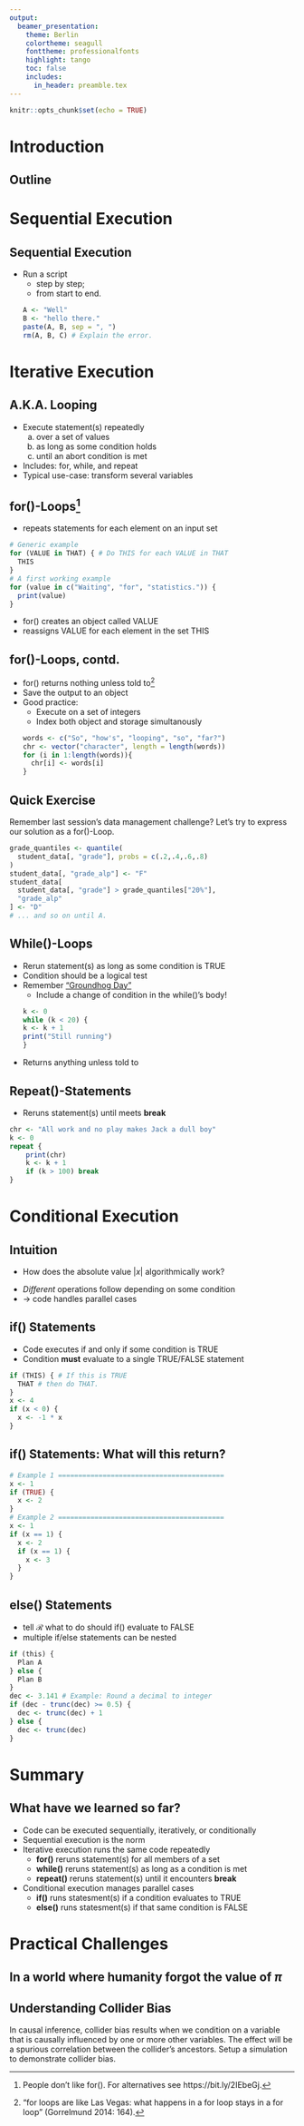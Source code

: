 ```yaml
---
output:
  beamer_presentation:
    theme: Berlin
    colortheme: seagull
    fonttheme: professionalfonts
    highlight: tango
    toc: false
    includes:
      in_header: preamble.tex
---
```

```r
knitr::opts_chunk$set(echo = TRUE)
```

\maketitle
# Introduction

## Outline
\tableofcontents

# Sequential Execution

## Sequential Execution

- Run a script
  - step by step;
  - from start to end.
```r
A <- "Well"
B <- "hello there."
paste(A, B, sep = ", ")
rm(A, B, C) # Explain the error.
```

# Iterative Execution

## A.K.A. Looping

- Execute statement(s) repeatedly
  a. over a set of values
  b. as long as some condition holds
  c. until an abort condition is met
- Includes: for, while, and repeat
- Typical use-case: transform several variables

## for()-Loops[^1]
- repeats statements for each element on an input set
```r
# Generic example
for (VALUE in THAT) { # Do THIS for each VALUE in THAT
  THIS
}
# A first working example
for (value in c("Waiting", "for", "statistics.")) {
  print(value)
}
```
- for() creates an object called VALUE
- reassigns VALUE for each element in the set THIS

[^1]: People don't like for(). For alternatives see https://bit.ly/2IEbeGj.

## for()-Loops, contd.
- for() returns nothing unless told to[^2]
- Save the output to an object
- Good practice:
  - Execute on a set of integers
  - Index both object and storage simultanously
```r
words <- c("So", "how's", "looping", "so", "far?")
chr <- vector("character", length = length(words))
for (i in 1:length(words)){
	chr[i] <- words[i]
}
```

[^2]: "for loops are like Las Vegas: what happens in a for loop stays in a for loop" (Gorrelmund 2014: 164).

## Quick Exercise

Remember last session's data management challenge? Let's
try to express our solution as a for()-Loop.
```r
grade_quantiles <- quantile(
  student_data[, "grade"], probs = c(.2,.4,.6,.8)
)
student_data[, "grade_alp"] <- "F"
student_data[
  student_data[, "grade"] > grade_quantiles["20%"],
  "grade_alp"
] <- "D"
# ... and so on until A.
```



## While()-Loops
- Rerun statement(s) as long as some condition is TRUE
- Condition should be a logical test
- Remember ["Groundhog Day"](https://www.imdb.com/title/tt0107048/)
  - Include a change of condition in the while()'s body!
```r
k <- 0
while (k < 20) {
  k <- k + 1 
  print("Still running") 
}
```
- Returns anything unless told to

## Repeat()-Statements
- Reruns statement(s) until meets **break**
```r
chr <- "All work and no play makes Jack a dull boy" 
k <- 0
repeat {
	print(chr)
	k <- k + 1
	if (k > 100) break
}
```

\begin{block}{But\dots}
  How do we tell $\mathcal{R}$ to execute some code conditionally?
\end{block}

# Conditional Execution

## Intuition
  - How does the absolute value $|x|$ algorithmically work?
  
\begin{figure}
  \centering
  \includegraphics[scale = .6]{./fig/abs_value.png}
\end{figure}

- *Different* operations follow depending on some condition
- $\rightarrow$ code handles parallel cases

## if() Statements

- Code executes if and only if some condition is TRUE
- Condition **must** evaluate to a single TRUE/FALSE statement
```r
if (THIS) { # If this is TRUE
  THAT # then do THAT.
}
x <- 4
if (x < 0) {
  x <- -1 * x
}
```

## if() Statements: What will this return?
```r
# Example 1 =========================================
x <- 1
if (TRUE) {
  x <- 2
}
# Example 2 =========================================
x <- 1
if (x == 1) {
  x <- 2
  if (x == 1) {
    x <- 3
  }
}
```

## else() Statements
- tell $\mathcal{R}$ what to do should if() evaluate to FALSE
- multiple if/else statements can be nested
```r
if (this) {
  Plan A
} else {
  Plan B
}
dec <- 3.141 # Example: Round a decimal to integer
if (dec - trunc(dec) >= 0.5) {
  dec <- trunc(dec) + 1
} else {
  dec <- trunc(dec)
}
```

# Summary

## What have we learned so far?

- Code can be executed sequentially, iteratively, or conditionally
- Sequential execution is the norm
- Iterative execution runs the same code repeatedly
  - **for()** reruns statement(s) for all members of a set
  - **while()** reruns statement(s) as long as a condition is met
  - **repeat()** reruns statement(s) until it encounters **break**
- Conditional execution manages parallel cases
  - **if()** runs statesment(s) if a condition evaluates to TRUE
  - **else()** runs statesment(s) if that same condition is FALSE

# Practical Challenges

## In a world where humanity forgot the value of $\pi$ \dots

\begin{columns}
  \begin{column}{.5\textwidth}
    {\dots} we will uplift civilization by Monte Carlo simulation.
    \bigskip
    
    Set up a simulation which allows you to generate an estimate
    of $\pi$ from the chance to hit a circle perfectly inscribed
    in a square with a randomly thrown dart.
  \end{column}
  \begin{column}{.5\textwidth}
    \begin{figure}
      \centering
      \includegraphics[scale = .5]{./fig/circle-in-square-red.png}
    \end{figure}
    \begin{align*}
      p(Hit) &= \frac{A_{ci}}{A_{sq}} = \frac{\pi r^2}{(2r)^2}\\
      \pi &= 4p(Hit)
    \end{align*}
  \end{column}
\end{columns}

## Understanding Collider Bias

In causal inference, collider bias results when we condition on a 
variable that is causally influenced by one or more other 
variables. The effect will be a spurious correlation between the
collider's ancestors. Setup a simulation to demonstrate collider
bias.

\begin{figure}
  \centering
  \includegraphics[scale = .5]{./fig/collider_bias.png}
  \caption{Collider Bias Visualized\footnote{
    Ellwert, F. 2013. Graphical Causal Models. In: S.L. Morgan 
      (ed.), Handbook of Causal Analysis for Social Research, p. 
      251
    }
  }
\end{figure}
